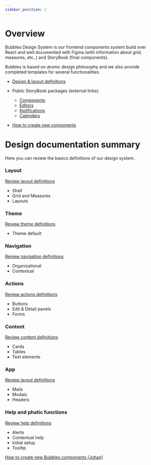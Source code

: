 ```yaml
---
sidebar_position: 1
---
```


# Overview

Bubbles Design System is our frontend components system build over React and well documented with Figma (with information about grid, measures, etc..) and StoryBook (final components).

Bubbles is based on atomic design philosophy and we also provide completed templates for several functionalities.

- [Design & layout definitions](https://www.figma.com/file/EmWcod4FUOtDNOF3Yoc2uD/Bubbles-Design-System-(basics)?node-id=2%3A5722)
- Public StoryBook packages (external links):
    - [Components](https://leemonade.github.io/bubbles/components)
    - [Editors](https://leemonade.github.io/bubbles/editors)
    - [Notifications](https://leemonade.github.io/bubbles/notifications)
    - [Calendars](https://leemonade.github.io/bubbles/calendars)

- [How to create new components](HowToCreateNew)

# Design documentation summary

Here you can review the basics definitions of our design system.

### Layout
[Review layout definitions](https://www.figma.com/file/EmWcod4FUOtDNOF3Yoc2uD/Bubbles-Design-System-(basics)?node-id=2%3A2)
- Shell
- Grid and Measures
- Layouts

### Theme
[Review theme definitions](https://www.figma.com/file/EmWcod4FUOtDNOF3Yoc2uD/Bubbles-Design-System-(basics)?node-id=2%3A24628)
- Theme default

### Navigation
[Review navigation definitions](https://www.figma.com/file/EmWcod4FUOtDNOF3Yoc2uD/Bubbles-Design-System-(basics)?node-id=2%3A37387)
- Organizational
- Contextual
### Actions
[Review actions definitions](https://www.figma.com/file/EmWcod4FUOtDNOF3Yoc2uD/Bubbles-Design-System-(basics)?node-id=3%3A16157)
- Buttons
- Edit & Detail panels
- Forms

### Content
[Review content definitions](https://www.figma.com/file/EmWcod4FUOtDNOF3Yoc2uD/Bubbles-Design-System-(basics)?node-id=3%3A31965)
- Cards
- Tables
- Text elements

### App
[Review layout definitions](https://www.figma.com/file/EmWcod4FUOtDNOF3Yoc2uD/Bubbles-Design-System-(basics)?node-id=3%3A35593)
- Mails
- Modals
- Headers

### Help and phatic functions
[Review help definitions](https://www.figma.com/file/EmWcod4FUOtDNOF3Yoc2uD/Bubbles-Design-System-(basics)?node-id=3%3A43819)
- Alerts
- Contextual help
- Initial setup
- Tooltip

[How to create new Bubbles components (Johan)](https://www.notion.so/How-to-create-new-Bubbles-components-Johan-ccac24bd751144ea97c992d575124c2a)